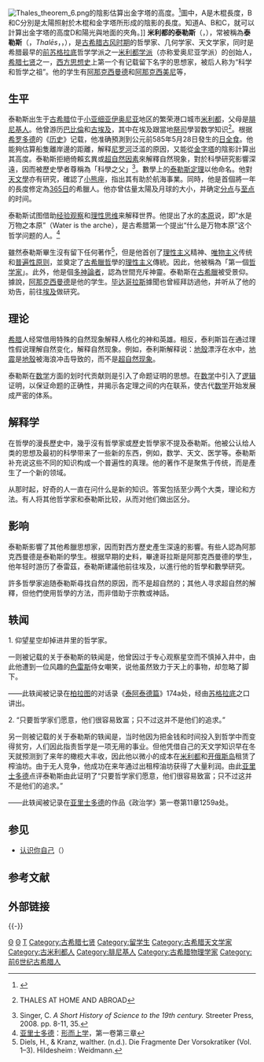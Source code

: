 {{noteTA
|T=zh-hans:米利都的泰勒斯;zh-hk:米利都的泰利斯;zh-tw:米利都的泰利斯;
|1=zh-hans:泰勒斯;zh-hk:泰利斯;zh-tw:泰利斯;
}}
{{roughtranslation|time=2016-02-11T10:26:53+00:00}}
{{Infobox Philosopher
|姓名     = 泰勒斯
|图像     = Illustrerad Verldshistoria band I Ill 107.jpg
|图像大小 = 240px
|图像说明 =
|地区     = [[西方哲学|西方哲学]]
|时代     = [[古代哲学|古代哲学]]<br />[[前苏格拉底哲学|前苏格拉底哲学]]
|全名     = 米利都的泰利斯
|出生日期 = 约公元前624年
|出生地点 = [[小亚细亚|小亚细亚]][[米利都|米利都]]
|逝世日期 = 约公元前546年
|逝世地点 = [[小亚细亚|小亚细亚]][[米利都|米利都]]
|学派     = [[米利都学派|米利都学派]]、[[自然主义|自然主义]]
|主要领域 = [[哲学|哲学]]、[[数学|数学]]、[[天文学|天文学]]
|著名思想 = 水是萬物的[[万物本原|本原]]、[[泰勒斯定理|泰勒斯定理]]、[[截线定理|截线定理]]
|受影响于 = [[古埃及数学|古埃及数学]]、古埃及宗教、巴比伦天文学
|施影响于 = [[毕达哥拉斯|毕达哥拉斯]]、[[阿那克西曼德|阿那克西曼德]]、[[阿那克西美尼|阿那克西美尼]]
}}
[[File:Thales_theorem_6.png|thumb]]的陰影估算出金字塔的高度。<ref>{{cite web
 | last1 =O'Connor
 | first1 =J. J.
 | last2 =Robertson
 | first2 =E. F.
 | title =Thales of Miletus
 | work =MacTutor History of Mathematics archive
 | publisher =University of St. Andrews, Scotland
 | url =http://www-history.mcs.st-and.ac.uk/Biographies/Thales.html
 | accessdate =January 29, 2013
 | archive-date =2013-02-09
 | archive-url =https://web.archive.org/web/20130209073510/http://www-history.mcs.st-and.ac.uk/Biographies/Thales.html
 | dead-url =no
 }}</ref>圖中，A是木棍長度，B和C分別是太陽照射於木棍和金字塔所形成的陰影的長度。知道A、B和C，就可以計算出金字塔的高度D和陽光與地面的夾角。]]
'''米利都的泰勒斯'''（{{lang-el|Θαλῆς ὁ Μιλήσιος}}，{{bd|公元前624年||公元前546年||Θαλῆς}}），常被稱為'''泰勒斯'''（{{lang-el|[[wikt:en:Θαλῆς|Θαλῆς]]}}，''Thalēs''，{{lang-en|Thales}}，{{IPAc-en|ˈ|θ|eɪ|l|iː|z}}），是[[古希腊|古希腊]][[古风时期|古风时期]]的哲學家、几何学家、天文学家，同时是希腊最早的[[前苏格拉底哲学|前苏格拉底]]哲学学派之一[[米利都学派|米利都学派]]（亦称爱奥尼亚学派）的创始人，[[希腊七贤|希腊七贤]]之一，[[西方思想史|西方思想史]]上第一个有记载留下名字的思想家，被后人称为“科学和哲学之祖”。他的学生有[[阿那克西曼德|阿那克西曼德]]和[[阿那克西美尼|阿那克西美尼]]等，

== 生平 ==
泰勒斯出生于[[古希腊|古希腊]]位于[[小亚细亚|小亚细亚]][[伊奥尼亚|伊奥尼亚]]地区的繁荣港口城市[[米利都|米利都]]，父母是[[腓尼基人|腓尼基人]]。他曾游历[[巴比倫|巴比倫]]和[[古埃及|古埃及]]，其中在埃及跟當地[[祭司|祭司]]學習数学知识<ref>{{cite web |url=http://www.anselm.edu/homepage/dbanach/thales.htm |title=存档副本 |accessdate=2013-05-26 |deadurl=yes |archiveurl=https://web.archive.org/web/20130522004644/http://www.anselm.edu/homepage/dbanach/thales.htm |archivedate=2013-05-22 }} THALES AT HOME AND ABROAD</ref>。根据[[希罗多德|希罗多德]]的《[[历史_(希罗多德)|历史]]》记载，他准确預測到公元前585年5月28日發生的[[日全食|日全食]]。他能夠估算船隻離岸邊的距離，解释[[尼罗河|尼罗河]]泛滥的原因，又能從[[金字塔|金字塔]]的陰影計算出其高度。泰勒斯拒絕倚賴玄異或[[超自然现象|超自然因素]]來解釋自然現象，對於科學研究影響深遠，因而被歷史學者尊稱為「科學之父」<ref>Singer, C. ''A Short History of Science to the 19th century.'' Streeter Press, 2008. pp. 8-11, 35.</ref>。數學上的[[泰勒斯定理|泰勒斯定理]]以他命名。他對[[天文學|天文學]]亦有研究，確認了[[小熊座|小熊座]]，指出其有助於航海事業。同時，他是首個將一年的長度修定為[[365日|365日]]的希臘人。他亦曾估量太陽及月球的大小，并确定[[分点|分点]]与[[至点|至点]]的时间。

泰勒斯试图借助[[经验主义|经验观察]]和[[理性主义|理性思维]]来解释世界。他提出了水的[[万物本原|本原]]说，即“水是万物之本原”（Water is the arche），是古希腊第一个提出“什么是万物本原”这个哲学问题的人。<ref>[[亚里士多德|亚里士多德]]：[[形而上学|形而上学]]，第一卷第三章</ref>

雖然泰勒斯畢生沒有留下任何著作<ref>Diels, H., & Kranz, walther. (n.d.). Die Fragmente Der Vorsokratiker (Vol. 1–3). Hildesheim : Weidmann.</ref>，但是他首创了[[理性主义|理性主义]]精神、[[唯物主义|唯物主义]]传统和[[普遍性原则|普遍性原则]]，並奠定了[[古希腊哲学|古希臘哲]]學的[[理性主义|理性主义]]傳統。因此，他被稱為「第一個[[哲學家|哲学家]]」。此外，他是個[[多神论|多神論者]]，認為世間充斥神靈。泰勒斯在[[古希腊|古希臘]]被受景仰。據說，[[阿那克西曼德|阿那克西曼德]]是他的学生。[[毕达哥拉斯|毕达哥拉斯]]據聞也曾經拜訪過他，并听从了他的劝告，前往[[埃及|埃及]]做研究。

== 理论 ==
[[希腊|希腊]]人经常借用特殊的自然现象解释人格化的神和英雄。相反，泰利斯旨在通过理性假说理解自然变化，解释自然现象。例如，泰利斯解释说：[[地壳|地殼]]漂浮在水中，[[地震|地震]]是[[地壳|地殼]]被海浪冲击导致的，而不是[[超自然现象|超自然现象]]。

泰勒斯在[[数学|数学]]方面的划时代贡献则是引入了命题证明的思想。在[[数学|数学]]中引入了[[逻辑|逻辑]]证明，以保证命题的正确性，并揭示各定理之间的内在联系，使古代[[数学|数学]]开始发展成严密的体系。

== 解释学 ==
在哲學的漫長歷史中，幾乎沒有哲學家或歷史哲學家不提及泰勒斯。他被公认给人类的思想及最初的科學带来了一些新的东西，例如，数学、天文、医学等。泰勒斯补充说这些不同的知识构成一个普遍性的真理。他的著作不是聚焦于传统，而是產生了一个新的领域。

从那时起，好奇的人一直在问什么是新的知识。答案包括至少两个大类，理论和方法。有人将其他哲学家和泰勒斯比较，从而对他们做出区分。

== 影响 ==
泰勒斯影響了其他希臘思想家，因而對西方歷史產生深遠的影響。有些人認為阿那克西曼德是泰勒斯的學生。根据早期的史料，畢達哥拉斯是阿那克西曼德的學生，他年轻时游历了泰雷茲，泰勒斯建議他前往埃及，以進行他的哲學和數學研究。

許多哲學家追随泰勒斯尋找自然的原因，而不是超自然的；其他人寻求超自然的解釋，但他們使用哲學的方法，而非借助于宗教或神話。

== 轶闻 ==
1. 仰望星空却掉进井里的哲学家。

一则被记载的关于泰勒斯的轶闻是，他曾因过于专心观察星空而不慎掉入井中，由此他遭到一位风趣的[[色雷斯|色雷斯]]侍女嘲笑，说他虽然致力于天上的事物，却忽略了脚下。

——此轶闻被记录在[[柏拉图|柏拉图]]的对话录《[[泰阿泰德篇|泰阿泰德篇]]》174a处，经由[[苏格拉底|苏格拉底]]之口讲出。


2. “只要哲学家们愿意，他们很容易致富；只不过这并不是他们的追求。”

另一则被记载的关于泰勒斯的轶闻是，当时他因为把金钱和时间投入到哲学中而变得贫穷，人们因此指责哲学是一项无用的事业。但他凭借自己的天文学知识早在冬天就预测到了来年的橄榄大丰收，因此他以微小的成本在[[米利都|米利都]]和[[开俄斯岛|开俄斯岛]]租赁了榨油坊。由于无人竞争，他成功在来年通过出租榨油坊获得了大量利润。由此[[亚里士多德|亚里士多德]]点评泰勒斯由此证明了“只要哲学家们愿意，他们很容易致富；只不过这并不是他们的追求。”

——此轶闻被记录在[[亚里士多德|亚里士多德]]的作品《政治学》第一卷第11章1259a处。

==参见==
* [[认识你自己|认识你自己]]（{{lang-grc|γνῶθι σεαυτόν}}）

== 参考文献 ==
{{Reflist|2}}

==外部链接==
{{wikiquote}}

{{-}}
{{Seven Sages of Greece}}
{{Presocratics}}
{{Greek schools of philosophy}}
{{古希臘數學}}
{{古希臘天文學}}
{{古希臘}}

{{Authority control}}

[[Category:古希腊哲学家|Θ]]
[[Category:古希腊数学家|Θ]]
[[Category:前苏格拉底哲学家|T]]
[[Category:古希腊七贤|Category:古希腊七贤]]
[[Category:留学生|Category:留学生]]
[[Category:古希腊天文学家|Category:古希腊天文学家]]
[[Category:古米利都人|Category:古米利都人]]
[[Category:腓尼基人|Category:腓尼基人]]
[[Category:古希腊物理学家|Category:古希腊物理学家]]
[[Category:前6世纪古希腊人|Category:前6世纪古希腊人]]